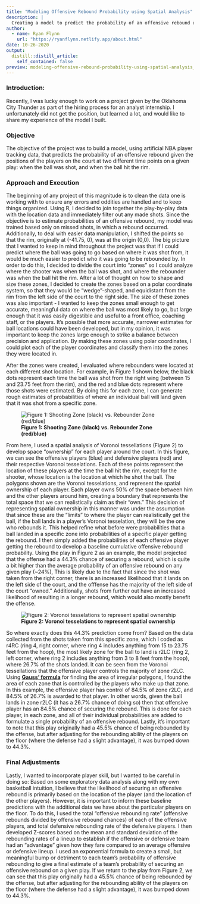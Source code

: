 ```yaml
---
title: "Modeling Offensive Rebound Probability using Spatial Analysis"
description: |
  Creating a model to predict the probability of an offensive rebound using NBA player tracking data.
author:
  - name: Ryan Flynn
    url: "https://ryanflynn.netlify.app/about.html"
date: 10-26-2020
output:
  distill::distill_article:
    self_contained: false
preview: modeling-offensive-rebound-probability-using-spatial-analysis_files/shooting_zone_example.png
---
```

### Introduction:  

Recently, I was lucky enough to work on a project given by the Oklahoma City Thunder as part of the hiring process for an analyst internship. I unfortunately did not get the position, but learned a lot, and would like to share my experience of the model I built.  

### Objective  

The objective of the project was to build a model, using artificial NBA player tracking data, that predicts the probability of an offensive rebound given the positions of the players on the court at two different time points on a given play: when the ball was shot, and when the ball hit the rim.  

### Approach and Execution  

The beginning of any project of this magnitude is to clean the data one is working with to ensure any errors and oddities are handled and to keep things organized. Using R, I decided to join together the play-by-play data with the location data and immediately filter out any made shots. Since the objective is to estimate probabilities of an offensive rebound, my model was trained based only on missed shots, in which a rebound occurred. Additionally, to deal with easier data manipulation, I shifted the points so that the rim, originally at (-41.75, 0), was at the origin (0,0). The big picture that I wanted to keep in mind throughout the project was that if I could predict where the ball was going to go based on where it was shot from, it would be much easier to predict who it was going to be rebounded by. In order to do this, I decided to divide the court into “zones” so I could analyze where the shooter was when the ball was shot, and where the rebounder was when the ball hit the rim. After a lot of thought on how to shape and size these zones, I decided to create the zones based on a polar coordinate system, so that they would be “wedge”-shaped, and equidistant from the rim from the left side of the court to the right side. The size of these zones was also important - I wanted to keep the zones small enough to get accurate, meaningful data on where the ball was most likely to go, but large enough that it was easily digestible and useful to a front office, coaching staff, or the players. It’s possible that more accurate, narrower estimates for ball locations could have been developed, but in my opinion, it was important to keep the zones large enough to strike a balance between precision and application. By making these zones using polar coordinates, I could plot each of the player coordinates and classify them into the zones they were located in.  

After the zones were created, I evaluated where rebounders were located at each different shot location. For example, in Figure 1 shown below, the black dots represent each time the ball was shot from the right wing (between 15 and 23.75 feet from the rim), and the red and blue dots represent where those shots were estimated. By doing this for each zone, I can generate rough estimates of probabilities of where an individual ball will land given that it was shot from a specific zone.

![**Figure 1: Shooting Zone (black) vs. Rebounder Zone (red/blue)**](modeling-offensive-rebound-probability-using-spatial-analysis_files/shooting_zone_example.png)

From here, I used a spatial analysis of Voronoi tessellations (Figure 2) to develop space “ownership” for each player around the court. In this figure, we can see the offensive players (blue) and defensive players (red) and their respective Voronoi tesselations. Each of these points represent the location of these players at the time the ball hit the rim, except for the shooter, whose location is the location at which he shot the ball. The polygons shown are the Voronoi tesselations, and represent the spatial ownership of each player. Each player owns 50% of the space between him and the other players around him, creating a boundary that represents the total space that we can realistically claim as their "own." This decision of representing spatial ownership in this manner was under the assumption that since these are the "limits" to where the player can realistically get the ball, if the ball lands in a player's Voronoi tesselation, they will be the one who rebounds it. This helped refine what before were probabilities that a ball landed in a specific zone into probabilities of a specific player getting the rebound. I then simply added the probabilities of each offensive player getting the rebound to develop a baseline cumulative offensive rebound probability. Using the play in Figure 2 as an example, the model projected that the offense had a 44.3% chance of securing a rebound, which is quite a bit higher than the average probability of an offensive rebound on any given play (~24%), This is likely due to the fact that since the shot was taken from the right corner, there is an increased likelihood that it lands on the left side of the court, and the offfense has the majority of the left side of the court "owned." Additionally, shots from further out have an increased likelihood of resulting in a longer rebound, which would also mostly benefit the offense.  

![**Figure 2: Voronoi tesselations to represent spatial ownership**](modeling-offensive-rebound-probability-using-spatial-analysis_files/play_55578.png)  

So where exactly does this 44.3% prediction come from? Based on the data collected from the shots taken from this specific zone, which I coded as r4RC (ring 4, right corner, where ring 4 includes anything from 15 to 23.75 feet from the hoop), the most likely zone for the ball to land is r2LC (ring 2, left corner, where ring 2 includes anything from 3 to 8 feet from the hoop), where 26.7% of the shots landed. It can be seen from the Voronoi tessellations that the offensive player controls the majority of zone r2LC. Using [**Gauss’ formula**](https://en.wikipedia.org/wiki/Shoelace_formula) for finding the area of irregular polygons, I found the area of each zone that is controlled by the players who make up that zone. In this example, the offensive player has control of 84.5% of zone r2LC, and 84.5% of 26.7% is awarded to that player. In other words, given the ball lands in zone r2LC (it has a 26.7% chance of doing so) then that offensive player has an 84.5% chance of securing the rebound. This is done for each player, in each zone, and all of their individual probabilities are added to formulate a single probability of an offensive rebound. Lastly, it’s important to note that this play originally had a 45.5% chance of being rebounded by the offense, but after adjusting for the rebounding ability of the players on the floor (where the defense had a slight advantage), it was bumped down to 44.3%.

### Final Adjustments

Lastly, I wanted to incorporate player skill, but I wanted to be careful in doing so: Based on some exploratory data analysis along with my own basketball intuition, I believe that the likelihood of securing an offensive rebound is primarily based on the location of the player (and the location of the other players). However, it is important to inform these baseline predictions with the additional data we have about the particular players on the floor. To do this, I used the total “offensive rebounding rate” (offensive rebounds divided by offensive rebound chances) of each of the offensive players, and total defensive rebounding rate of the defensive players. I then developed Z-scores based on the mean and standard deviation of the rebounding rates of a lineup to establish if the offensive or defensive team had an “advantage” given how they fare compared to an average offensive or defensive lineup. I used an exponential formula to create a small, but meaningful bump or detriment to each team’s probability of offensive rebounding to give a final estimate of a team’s probability of securing an offensive rebound on a given play. If we return to the play from Figure 2, we can see that this play originally had a 45.5% chance of being rebounded by the offense, but after adjusting for the rebounding ability of the players on the floor (where the defense had a slight advantage), it was bumped down to 44.3%.  

